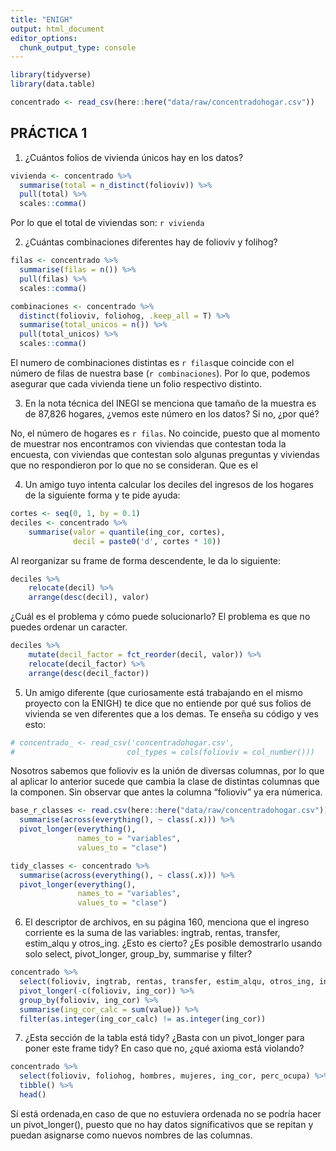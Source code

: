 ```yaml
---
title: "ENIGH"
output: html_document
editor_options: 
  chunk_output_type: console
---
```


```r
library(tidyverse)
library(data.table)

concentrado <- read_csv(here::here("data/raw/concentradohogar.csv"))
```
 
## PRÁCTICA 1
1. ¿Cuántos folios de vivienda únicos hay en los datos?
```r
vivienda <- concentrado %>% 
  summarise(total = n_distinct(folioviv)) %>% 
  pull(total) %>% 
  scales::comma()
```
Por lo que el total de viviendas son: `r vivienda` 

2. ¿Cuántas combinaciones diferentes hay de folioviv y folihog?
```r
filas <- concentrado %>% 
  summarise(filas = n()) %>% 
  pull(filas) %>% 
  scales::comma()

combinaciones <- concentrado %>%
  distinct(folioviv, foliohog, .keep_all = T) %>% 
  summarise(total_unicos = n()) %>% 
  pull(total_unicos) %>% 
  scales::comma()

```
El numero de combinaciones distintas es `r filas`que coincide con el número de filas de nuestra base (`r combinaciones`). Por lo que, podemos asegurar que cada vivienda tiene un folio respectivo distinto. 

3. En la nota técnica del INEGI se menciona que tamaño de la muestra es de 87,826 hogares, ¿vemos este número en los datos? Si no, ¿por qué?

No, el número de hogares es `r filas`. No coincide, puesto que al momento de muestrar nos encontramos con viviendas que contestan toda la encuesta, con viviendas que contestan solo algunas preguntas y viviendas que no respondieron por lo que no se consideran. Que es el 

4. Un amigo tuyo intenta calcular los deciles del ingresos de los hogares de la siguiente forma y te pide ayuda:
```r
cortes <- seq(0, 1, by = 0.1)
deciles <- concentrado %>% 
    summarise(valor = quantile(ing_cor, cortes), 
              decil = paste0('d', cortes * 10))
```

Al reorganizar su frame de forma descendente, le da lo siguiente:
```r
deciles %>% 
    relocate(decil) %>% 
    arrange(desc(decil), valor)

```
¿Cuál es el problema y cómo puede solucionarlo?
El problema es que no puedes ordenar un caracter.
```r
deciles %>% 
    mutate(decil_factor = fct_reorder(decil, valor)) %>% 
    relocate(decil_factor) %>% 
    arrange(desc(decil_factor))
```

5. Un amigo diferente (que curiosamente está trabajando en el mismo proyecto con la ENIGH) te dice que no entiende por qué sus folios de vivienda se ven diferentes que a los demas. Te enseña su código y ves esto:
```r
# concentrado_ <- read_csv('concentradohogar.csv',
#                         col_types = cols(folioviv = col_number()))

```
Nosotros sabemos que folioviv es la unión de diversas columnas, por lo que al aplicar lo anterior sucede que cambia la clase de distintas columnas que la componen. Sin observar que antes la columna "folioviv" ya era númerica.
```r
base_r_classes <- read.csv(here::here("data/raw/concentradohogar.csv")) %>% 
  summarise(across(everything(), ~ class(.x))) %>% 
  pivot_longer(everything(), 
               names_to = "variables", 
               values_to = "clase")

tidy_classes <- concentrado %>% 
  summarise(across(everything(), ~ class(.x))) %>% 
  pivot_longer(everything(), 
               names_to = "variables", 
               values_to = "clase")

```

6. El descriptor de archivos, en su página 160, menciona que el ingreso corriente es la suma de las variables: ingtrab, rentas, transfer, estim_alqu y otros_ing. ¿Esto es cierto? ¿Es posible demostrarlo usando solo select, pivot_longer, group_by, summarise y filter?
```r
concentrado %>%
  select(folioviv, ingtrab, rentas, transfer, estim_alqu, otros_ing, ing_cor) %>% 
  pivot_longer(-c(folioviv, ing_cor)) %>% 
  group_by(folioviv, ing_cor) %>% 
  summarise(ing_cor_calc = sum(value)) %>% 
  filter(as.integer(ing_cor_calc) != as.integer(ing_cor))
```

7. ¿Esta sección de la tabla está tidy? ¿Basta con un pivot_longer para poner este frame tidy? En caso que no, ¿qué axioma está violando?

```r
concentrado %>%
  select(folioviv, foliohog, hombres, mujeres, ing_cor, perc_ocupa) %>%
  tibble() %>%
  head()

```

Sí está ordenada,en caso de que no estuviera ordenada no se podría hacer un pivot_longer(), puesto que no hay datos significativos que se repitan y puedan asignarse como nuevos nombres de las columnas. 
